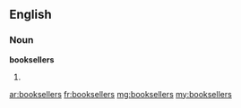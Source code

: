 ==English==

===Noun===
'''booksellers'''

# {{plural of|[[bookseller]]}}

[[ar:booksellers]]
[[fr:booksellers]]
[[mg:booksellers]]
[[my:booksellers]]